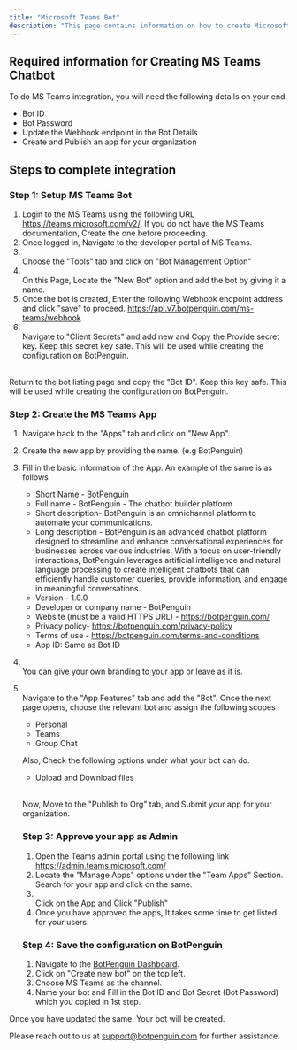 ```yaml
---
title: "Microsoft Teams Bot"
description: "This page contains information on how to create Microsoft teams, bot on Microsoft developer panel."
---
```


## **Required information for Creating MS Teams Chatbot**

To do MS Teams integration, you will need the following details on your end.

- Bot ID
- Bot Password
- Update the Webhook endpoint in the Bot Details
- Create and Publish an app for your organization

## **Steps to complete integration**

### **Step 1: Setup MS Teams Bot**

1. Login to the MS Teams using the following URL https://teams.microsoft.com/v2/. If you do not have the MS Teams documentation, Create the one before proceeding.
2. Once logged in, Navigate to the developer portal of MS Teams.
3. \
   Choose the "Tools" tab and click on "Bot Management Option"
4. \
   On this Page, Locate the "New Bot" option and add the bot by giving it a name.
5. Once the bot is created, Enter the following Webhook endpoint address and click "save" to proceed. https://api.v7.botpenguin.com/ms-teams/webhook
6. \
   Navigate to "Client Secrets" and add new and Copy the Provide secret key. Keep this secret key safe. This will be used while creating the configuration on BotPenguin.

\
Return to the bot listing page and copy the "Bot ID". Keep this key safe. This will be used while creating the configuration on BotPenguin.

### **Step 2: Create the MS Teams App**

1. Navigate back to the "Apps" tab and click on "New App".
2. Create the new app by providing the name. (e.g BotPenguin)
3. Fill in the basic information of the App.   An example of the same is as follows
   - Short Name - BotPenguin
   - Full name - BotPenguin - The chatbot builder platform
   - Short description- BotPenguin is an omnichannel platform to automate your communications.
   - Long description - BotPenguin is an advanced chatbot platform designed to streamline and enhance conversational experiences for businesses across various industries. With a focus on user-friendly interactions, BotPenguin leverages artificial intelligence and natural language processing to create intelligent chatbots that can efficiently handle customer queries, provide information, and engage in meaningful conversations.
   - Version - 1.0.0
   - Developer or company name - BotPenguin
   - Website (must be a valid HTTPS URL) - https://botpenguin.com/
   - Privacy policy- https://botpenguin.com/privacy-policy
   - Terms of use - https://botpenguin.com/terms-and-conditions
   - App ID: Same as Bot ID
4. \
   You can give your own branding to your app or leave as it is.
5. \
   Navigate to the "App Features" tab and add the "Bot". Once the next page opens, choose the relevant bot and assign the following scopes
   - Personal
   - Teams
   - Group Chat

   Also, Check the following options under what your bot can do.
   - Upload and Download files

   \
   Now, Move to the "Publish to Org" tab, and Submit your app for your organization.

   ### **Step 3: Approve your app as Admin**
   1. Open the Teams admin portal using the following link https://admin.teams.microsoft.com/
   2. Locate the "Manage Apps" options under the "Team Apps" Section. Search for your app and click on the same.
   3. \
      Click on the App and Click "Publish"
   4. Once you have approved the apps, It takes some time to get listed for your users.

   ### **Step 4: Save the configuration on BotPenguin**
   1. Navigate to the [BotPenguin Dashboard](https://app.botpenguin.com/).
   2. Click on "Create new bot" on the top left.
   3. Choose MS Teams as the channel.
   4. Name your bot and Fill in the Bot ID and Bot Secret (Bot Password) which you copied in 1st step.

Once you have updated the same. Your bot will be created.

Please reach out to us at [support@botpenguin.com](mailto:support@botpenguin.com) for further assistance.